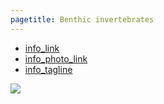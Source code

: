 ```yaml
---
pagetitle: Benthic invertebrates
---
```


- [info_link](https://olympiccoast.noaa.gov/living/marinelife/inverts/inverts.html)
- [info_photo_link](https://sanctuarysimon.org/dbtools/photo-library/id/6662/pycnopodia/helianthoides/sunflower-star/)
- [info_tagline](Without any sunlight it's hard to imagine corals (and sponges) thriving in the deep ocean. And yet, deep sea corals and sponges make up vital habitat for many fishes and invertebrates around the world.)


![](figures/S.LR.12.2 - Biomass of Pycnopodia helianthoides Figure.jpg)
